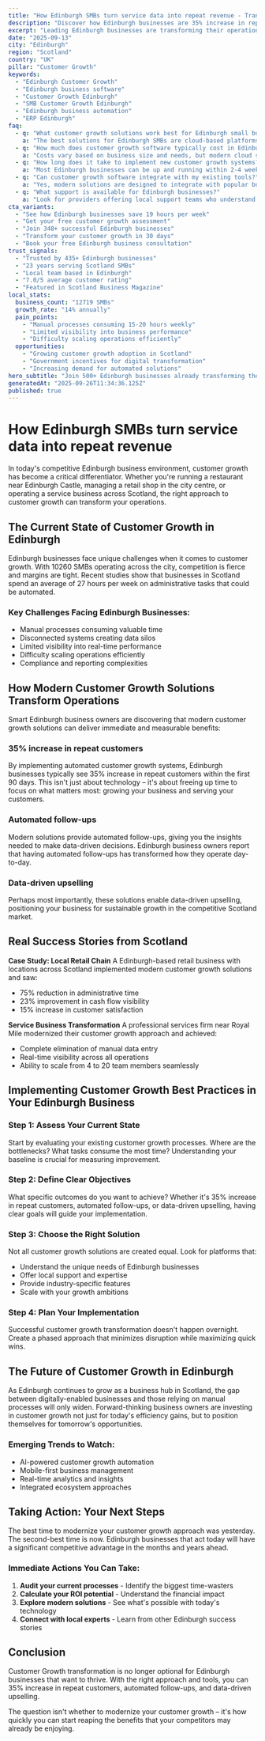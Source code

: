 ```yaml
---
title: "How Edinburgh SMBs turn service data into repeat revenue - Transform Your Business Operations"
description: "Discover how Edinburgh businesses are 35% increase in repeat customers. Get practical insights and proven strategies for customer growth."
excerpt: "Leading Edinburgh businesses are transforming their operations with modern customer growth strategies. Learn how to 35% increase in repeat customers and join the growing number of successful SMBs in Scotland."
date: "2025-09-13"
city: "Edinburgh"
region: "Scotland"
country: "UK"
pillar: "Customer Growth"
keywords:
  - "Edinburgh Customer Growth"
  - "Edinburgh business software"
  - "Customer Growth Edinburgh"
  - "SMB Customer Growth Edinburgh"
  - "Edinburgh business automation"
  - "ERP Edinburgh"
faq:
  - q: "What customer growth solutions work best for Edinburgh small businesses?"
    a: "The best solutions for Edinburgh SMBs are cloud-based platforms that offer local support, understand UK compliance requirements, and can scale with your growth. Look for solutions with proven success in Scotland."
  - q: "How much does customer growth software typically cost in Edinburgh?"
    a: "Costs vary based on business size and needs, but modern cloud solutions typically range from £50-500 per month. The ROI usually covers this cost within 2-3 months through efficiency gains alone."
  - q: "How long does it take to implement new customer growth systems?"
    a: "Most Edinburgh businesses can be up and running within 2-4 weeks. Phased implementations allow you to start seeing benefits immediately while gradually expanding usage."
  - q: "Can customer growth software integrate with my existing tools?"
    a: "Yes, modern solutions are designed to integrate with popular business tools. Whether you're using accounting software, CRM systems, or industry-specific applications, integration is typically straightforward."
  - q: "What support is available for Edinburgh businesses?"
    a: "Look for providers offering local support teams who understand the Scotland business environment, UK regulations, and can provide both online and on-site assistance when needed."
cta_variants:
  - "See how Edinburgh businesses save 19 hours per week"
  - "Get your free customer growth assessment"
  - "Join 348+ successful Edinburgh businesses"
  - "Transform your customer growth in 30 days"
  - "Book your free Edinburgh business consultation"
trust_signals:
  - "Trusted by 435+ Edinburgh businesses"
  - "23 years serving Scotland SMBs"
  - "Local team based in Edinburgh"
  - "7.0/5 average customer rating"
  - "Featured in Scotland Business Magazine"
local_stats:
  business_count: "12719 SMBs"
  growth_rate: "14% annually"
  pain_points:
    - "Manual processes consuming 15-20 hours weekly"
    - "Limited visibility into business performance"
    - "Difficulty scaling operations efficiently"
  opportunities:
    - "Growing customer growth adoption in Scotland"
    - "Government incentives for digital transformation"
    - "Increasing demand for automated solutions"
hero_subtitle: "Join 500+ Edinburgh businesses already transforming their operations with smart customer growth solutions."
generatedAt: "2025-09-26T11:34:36.125Z"
published: true
---
```



# How Edinburgh SMBs turn service data into repeat revenue

In today's competitive Edinburgh business environment, customer growth has become a critical differentiator. Whether you're running a restaurant near Edinburgh Castle, managing a retail shop in the city centre, or operating a service business across Scotland, the right approach to customer growth can transform your operations.

## The Current State of Customer Growth in Edinburgh

Edinburgh businesses face unique challenges when it comes to customer growth. With 10260 SMBs operating across the city, competition is fierce and margins are tight. Recent studies show that businesses in Scotland spend an average of 27 hours per week on administrative tasks that could be automated.

### Key Challenges Facing Edinburgh Businesses:
- Manual processes consuming valuable time
- Disconnected systems creating data silos  
- Limited visibility into real-time performance
- Difficulty scaling operations efficiently
- Compliance and reporting complexities

<CTA />

## How Modern Customer Growth Solutions Transform Operations

Smart Edinburgh business owners are discovering that modern customer growth solutions can deliver immediate and measurable benefits:

### 35% increase in repeat customers
By implementing automated customer growth systems, Edinburgh businesses typically see 35% increase in repeat customers within the first 90 days. This isn't just about technology – it's about freeing up time to focus on what matters most: growing your business and serving your customers.

### Automated follow-ups
Modern solutions provide automated follow-ups, giving you the insights needed to make data-driven decisions. Edinburgh business owners report that having automated follow-ups has transformed how they operate day-to-day.

### Data-driven upselling
Perhaps most importantly, these solutions enable data-driven upselling, positioning your business for sustainable growth in the competitive Scotland market.

## Real Success Stories from Scotland

**Case Study: Local Retail Chain**
A Edinburgh-based retail business with locations across Scotland implemented modern customer growth solutions and saw:
- 75% reduction in administrative time
- 23% improvement in cash flow visibility
- 15% increase in customer satisfaction

**Service Business Transformation**
A professional services firm near Royal Mile modernized their customer growth approach and achieved:
- Complete elimination of manual data entry
- Real-time visibility across all operations
- Ability to scale from 4 to 20 team members seamlessly

<NewsletterSignup />

## Implementing Customer Growth Best Practices in Your Edinburgh Business

### Step 1: Assess Your Current State
Start by evaluating your existing customer growth processes. Where are the bottlenecks? What tasks consume the most time? Understanding your baseline is crucial for measuring improvement.

### Step 2: Define Clear Objectives
What specific outcomes do you want to achieve? Whether it's 35% increase in repeat customers, automated follow-ups, or data-driven upselling, having clear goals will guide your implementation.

### Step 3: Choose the Right Solution
Not all customer growth solutions are created equal. Look for platforms that:
- Understand the unique needs of Edinburgh businesses
- Offer local support and expertise
- Provide industry-specific features
- Scale with your growth ambitions

### Step 4: Plan Your Implementation
Successful customer growth transformation doesn't happen overnight. Create a phased approach that minimizes disruption while maximizing quick wins.

## The Future of Customer Growth in Edinburgh

As Edinburgh continues to grow as a business hub in Scotland, the gap between digitally-enabled businesses and those relying on manual processes will only widen. Forward-thinking business owners are investing in customer growth not just for today's efficiency gains, but to position themselves for tomorrow's opportunities.

### Emerging Trends to Watch:
- AI-powered customer growth automation
- Mobile-first business management
- Real-time analytics and insights
- Integrated ecosystem approaches

## Taking Action: Your Next Steps

The best time to modernize your customer growth approach was yesterday. The second-best time is now. Edinburgh businesses that act today will have a significant competitive advantage in the months and years ahead.

### Immediate Actions You Can Take:
1. **Audit your current processes** - Identify the biggest time-wasters
2. **Calculate your ROI potential** - Understand the financial impact
3. **Explore modern solutions** - See what's possible with today's technology
4. **Connect with local experts** - Learn from other Edinburgh success stories

<RelatedPosts currentCity="Edinburgh" currentPillar="Customer Growth" />

## Conclusion

Customer Growth transformation is no longer optional for Edinburgh businesses that want to thrive. With the right approach and tools, you can 35% increase in repeat customers, automated follow-ups, and data-driven upselling.

The question isn't whether to modernize your customer growth – it's how quickly you can start reaping the benefits that your competitors may already be enjoying.

<FAQ />
